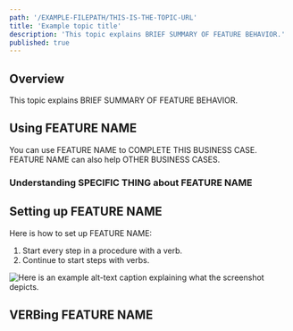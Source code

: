 ```yaml
---
path: '/EXAMPLE-FILEPATH/THIS-IS-THE-TOPIC-URL'
title: 'Example topic title'
description: 'This topic explains BRIEF SUMMARY OF FEATURE BEHAVIOR.'
published: true
---
```


## Overview

This topic explains BRIEF SUMMARY OF FEATURE BEHAVIOR.

## Using FEATURE NAME

You can use FEATURE NAME to COMPLETE THIS BUSINESS CASE. FEATURE NAME can also help OTHER BUSINESS CASES.

### Understanding SPECIFIC THING about FEATURE NAME

<!--

This section is optional. Include it if you need to add more detail about how the feature works. You can also use this section to explain high-level concepts that are critical to using the feature.

-->

## Setting up FEATURE NAME

Here is how to set up FEATURE NAME:

1. Start every step in a procedure with a verb.
2. Continue to start steps with verbs.

![Here is an example alt-text caption explaining what the screenshot depicts.](../../images/UI-ELEMENT-BEHAVIOR.png)

## VERBing FEATURE NAME

<!--

Continue to use ## and ### to outline different aspects of the feature. Think about both implementation and post-implementation use--does the reader need to know how to add, edit, manage, delete, or disable things in this feature? Each of those behaviors could have its own section.

If organizing the topic is challenging, ask the docs team for help! Your most important job is making sure the feature is documented comprehensively and correctly, not that the docs are perfect.

-->